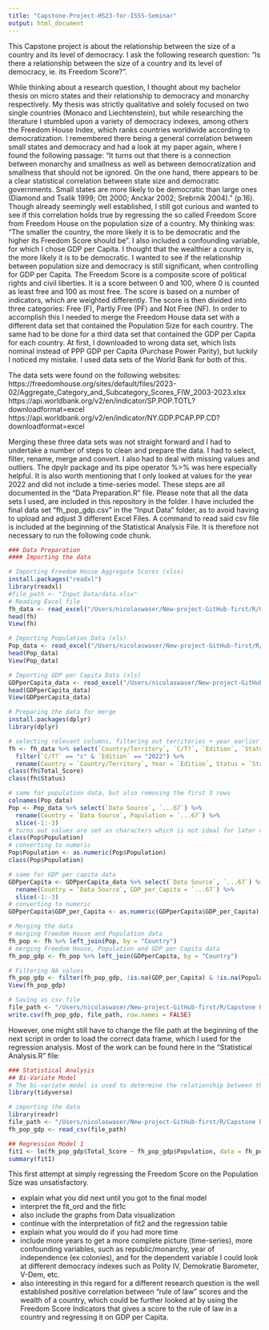 ```yaml
---
title: "Capstone-Project-HS23-for-ISSS-Seminar"
output: html_document
---
```

This Capstone project is about the relationship between the size of a country and its level of democracy. I ask the following research question: "Is there a relationship between the size of a country and its level of democracy, ie. its Freedom Score?". 

While thinking about a research question, I thought about my bachelor thesis on micro states and their relationship to democracy and monarchy respectively. My thesis was strictly qualitative and solely focused on two single countries (Monaco and Liechtenstein), but while researching the literature I stumbled upon a variety of democracy indexes, among others the Freedom House Index, which ranks countries worldwide according to democratization. I remembered there being a general correlation between small states and democracy and had a look at my paper again, where I found the following passage:
"It turns out that there is a connection between monarchy and smallness as well as between democratization and smallness that should not be ignored. On the one hand, there appears to be a clear statistical correlation between
state size and democratic governments. Small states are more likely to be democratic than large ones (Diamond and Tsalik 1999; Ott 2000; Anckar 2002; Srebrnik 2004)." (p.16).
Though already seemingly well established, I still got curious and wanted to see if this correlation holds true by regressing the so called Freedom Score from Freedom House on the population size of a country. My thinking was: "The smaller the country, the more likely it is to be democratic and the higher its Freedom Score should be". I also included a confounding variable, for which I chose GDP per Capita. I thought that the wealthier a country is, the more likely it is to be democratic. I wanted to see if the relationship between population size and democracy is still significant, when controlling for GDP per Capita.
The Freedom Score is a composite score of political rights and civil liberties. It is a score between 0 and 100, where 0 is counted as least free and 100 as most free. The score is based on a number of indicators, which are weighted differently. The score is then divided into three categories: Free (F), Partly Free (PF) and Not Free (NF). 
In order to accomplish this I needed to merge the Freedom House data set with a different data set that contained the Population Size for each country. The same had to be done for a third data set that contained the GDP per Capita for each country. At first, I downloaded to wrong data set, which lists nominal instead of PPP GDP per Capita (Purchase Power Parity), but luckily I noticed my mistake. I used data sets of the World Bank for both of this.

The data sets were found on the following websites:
https://freedomhouse.org/sites/default/files/2023-02/Aggregate_Category_and_Subcategory_Scores_FIW_2003-2023.xlsx 
https://api.worldbank.org/v2/en/indicator/SP.POP.TOTL?downloadformat=excel 
https://api.worldbank.org/v2/en/indicator/NY.GDP.PCAP.PP.CD?downloadformat=excel 

Merging these three data sets was not straight forward and I had to undertake a number of steps to clean and prepare the data. I had to select, filter, rename, merge and convert. I also had to deal with missing values and outliers. The dpylr package and its pipe operator %>% was here especially helpful. It is also worth mentioning that I only looked at values for the year 2022 and did not include a time-series model. These steps are all documented in the "Data Preparation.R" file. 
Please note that all the data sets I used, are included in this repository in the folder. I have included the final data set "fh_pop_gdp.csv" in the "Input Data" folder, as to avoid having to upload and adjust 3 different Excel Files. A command to read said csv file is included at the beginning of the Statistical Analysis File. It is therefore not necessary to run the following code chunk. 
```r
### Data Preparation
#### Importing the data

# Importing Freedom House Aggregate Scores (xlsx)
install.packages("readxl")
library(readxl)
#file_path <- "Input Data/data.xlsx"
# Reading Excel file
fh_data <- read_excel("/Users/nicolaswaser/New-project-GitHub-first/R/Capstone Project HS23/Input Data/Aggregate_Category_and_Subcategory_Scores_FIW_2003-2022.xlsx")
head(fh)
View(fh)

# Importing Population Data (xls)
Pop_data <- read_excel("/Users/nicolaswaser/New-project-GitHub-first/R/Capstone Project HS23/Input Data/API_SP.POP.TOTL_DS2_en_excel_v2_6299418.xls")
head(Pop_data)
View(Pop_data)

# Importing GDP per Capita Data (xls)
GDPperCapita_data <- read_excel("/Users/nicolaswaser/New-project-GitHub-first/R/Capstone Project HS23/Input Data/API_NY.GDP.PCAP.PP.CD_DS2_en_excel_v2_6299221.xls")
head(GDPperCapita_data)
View(GDPperCapita_data)

# Preparing the data for merge
install.packages(dplyr)
library(dplyr)

# selecting relevant columns, filtering out territories + year earlier than 2022 and renaming columns
fh <- fh_data %>% select(`Country/Territory`, `C/T?`, `Edition`, `Status`, `PR`, `CL`, `Total`) %>%
  filter(`C/T?` == "c" & `Edition` == "2022") %>%
  rename(Country = `Country/Territory`, Year = `Edition`, Status = `Status`, Political_Rights = `PR`, Civil_Liberties = `CL`, Total_Score = `Total`)
class(fh$Total_Score)
class(fh$Status)

# same for population data, but also removing the first 3 rows
colnames(Pop_data)
Pop <- Pop_data %>% select(`Data Source`, `...67`) %>%
  rename(Country = `Data Source`, Population = `...67`) %>% 
  slice(-1:-3)
# turns out values are set as characters which is not ideal for later calculations
class(Pop$Population)
# converting to numeric
Pop$Population <- as.numeric(Pop$Population)
class(Pop$Population)

# same for GDP per capita data
GDPperCapita <- GDPperCapita_data %>% select(`Data Source`, `...67`) %>%
  rename(Country = `Data Source`, GDP_per_Capita = `...67`) %>% 
  slice(-1:-3)
# converting to numeric
GDPperCapita$GDP_per_Capita <- as.numeric(GDPperCapita$GDP_per_Capita)

# Merging the data
# merging Freedom House and Population data
fh_pop <- fh %>% left_join(Pop, by = "Country")
# merging Freedom House, Population and GDP per Capita data
fh_pop_gdp <- fh_pop %>% left_join(GDPperCapita, by = "Country")

# Filtering NA values
fh_pop_gdp <- filter(fh_pop_gdp, !is.na(GDP_per_Capita) & !is.na(Population))
View(fh_pop_gdp)

# Saving as csv.file
file_path <- "/Users/nicolaswaser/New-project-GitHub-first/R/Capstone Project HS23/Input Data/fh_pop_gdp.csv"
write.csv(fh_pop_gdp, file_path, row.names = FALSE)

```
However, one might still have to change the file path at the beginning of the next script in order to load the correct data frame, which I used for the regression analysis. Most of the work can be found here in the "Statistical Analysis.R" file: 
```r
### Statistical Analysis
## Bi-Variate Model
# The bi-variate model is used to determine the relationship between the two variables: Population and Freedom Score
library(tidyverse)

# importing the data
library(readr)
file_path <- "/Users/nicolaswaser/New-project-GitHub-first/R/Capstone Project HS23/Input Data/fh_pop_gdp.csv"
fh_pop_gdp <- read_csv(file_path)

## Regression Model 1
fit1 <- lm(fh_pop_gdp$Total_Score ~ fh_pop_gdp$Population, data = fh_pop_gdp)
summary(fit1)
```
This first attempt at simply regressing the Freedom Score on the Population Size was unsatisfactory. 

- explain what you did next until you got to the final model
- interpret the fit_ord and the fit1c
- also include the graphs from Data visualization
- continue with the interpretation of fit2 and the regression table
- explain what you would do if you had more time
- include more years to get a more complete picture (time-series), more confounding variables, such as republic/monarchy, year of independence (ex colonies), and for the dependent variable I could look at different democracy indexes such as Polity IV, Demokratie Barometer, V-Dem, etc.
- also interesting in this regard for a different research question is the well established positive correlation between "rule of law" scores and the wealth of a country, which could be further looked at by using the Freedom Score Indicators that gives a score to the rule of law in a country and regressing it on GDP per Capita.























